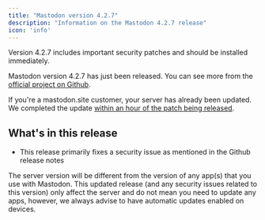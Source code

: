 ```yaml
---
title: "Mastodon version 4.2.7"
description: "Information on the Mastodon 4.2.7 release"
icon: 'info'
---
```


<Warning>Version 4.2.7 includes important security patches and should be installed immediately.</Warning>

Mastodon version 4.2.7 has just been released. You can see more from the [official project on Github](https://github.com/mastodon/mastodon/releases/tag/v4.2.7).

<Tip>If you're a mastodon.site customer, your server has already been updated. We completed the update [within an hour of the patch being released](/support/service-level-agreement).</Tip>

## What's in this release

- This release primarily fixes a security issue as mentioned in the Github release notes

<Snippet file="server-version.mdx" />

<Tip>The server version will be different from the version of any app(s) that you use with Mastodon. This updated release (and any security issues related to this version) only affect the server and do not mean you need to update any apps, however, we always advise to have automatic updates enabled on devices.</Tip>